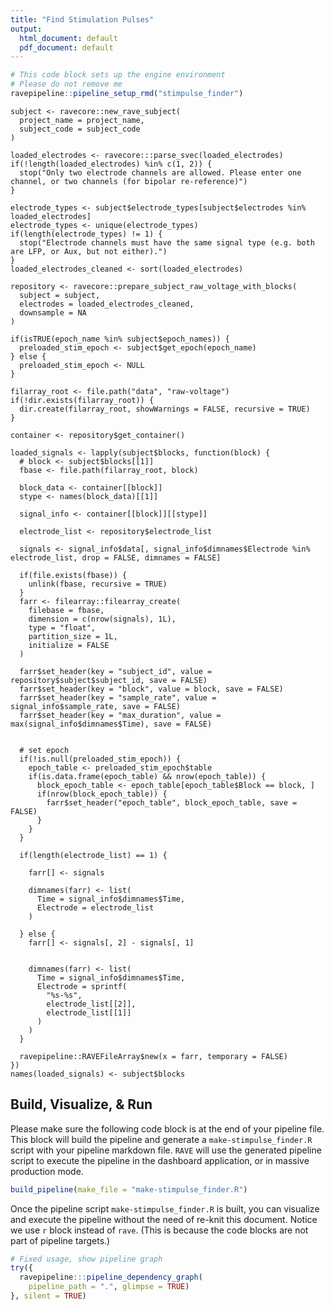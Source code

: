 ```yaml
---
title: "Find Stimulation Pulses"
output:
  html_document: default
  pdf_document: default
---
```


```r
# This code block sets up the engine environment
# Please do not remove me
ravepipeline::pipeline_setup_rmd("stimpulse_finder")
```


```rave
subject <- ravecore::new_rave_subject(
  project_name = project_name, 
  subject_code = subject_code
)
```

```rave
loaded_electrodes <- ravecore:::parse_svec(loaded_electrodes)
if(!length(loaded_electrodes) %in% c(1, 2)) {
  stop("Only two electrode channels are allowed. Please enter one channel, or two channels (for bipolar re-reference)")
}

electrode_types <- subject$electrode_types[subject$electrodes %in% loaded_electrodes]
electrode_types <- unique(electrode_types)
if(length(electrode_types) != 1) {
  stop("Electrode channels must have the same signal type (e.g. both are LFP, or Aux, but not either).")
}
loaded_electrodes_cleaned <- sort(loaded_electrodes)
```

```rave
repository <- ravecore::prepare_subject_raw_voltage_with_blocks(
  subject = subject, 
  electrodes = loaded_electrodes_cleaned, 
  downsample = NA
)
```

```rave
if(isTRUE(epoch_name %in% subject$epoch_names)) {
  preloaded_stim_epoch <- subject$get_epoch(epoch_name)
} else {
  preloaded_stim_epoch <- NULL
}
```

```rave
filarray_root <- file.path("data", "raw-voltage")
if(!dir.exists(filarray_root)) {
  dir.create(filarray_root, showWarnings = FALSE, recursive = TRUE)
}

container <- repository$get_container()

loaded_signals <- lapply(subject$blocks, function(block) {
  # block <- subject$blocks[[1]]
  fbase <- file.path(filarray_root, block)
  
  block_data <- container[[block]]
  stype <- names(block_data)[[1]]
  
  signal_info <- container[[block]][[stype]]
  
  electrode_list <- repository$electrode_list
  
  signals <- signal_info$data[, signal_info$dimnames$Electrode %in% electrode_list, drop = FALSE, dimnames = FALSE]
  
  if(file.exists(fbase)) {
    unlink(fbase, recursive = TRUE)
  }
  farr <- filearray::filearray_create(
    filebase = fbase,
    dimension = c(nrow(signals), 1L),
    type = "float",
    partition_size = 1L,
    initialize = FALSE
  )
  
  farr$set_header(key = "subject_id", value = repository$subject$subject_id, save = FALSE)
  farr$set_header(key = "block", value = block, save = FALSE)
  farr$set_header(key = "sample_rate", value = signal_info$sample_rate, save = FALSE)
  farr$set_header(key = "max_duration", value = max(signal_info$dimnames$Time), save = FALSE)
  
  
  # set epoch
  if(!is.null(preloaded_stim_epoch)) {
    epoch_table <- preloaded_stim_epoch$table
    if(is.data.frame(epoch_table) && nrow(epoch_table)) {
      block_epoch_table <- epoch_table[epoch_table$Block == block, ]
      if(nrow(block_epoch_table)) {
        farr$set_header("epoch_table", block_epoch_table, save = FALSE)
      }
    }
  }
  
  if(length(electrode_list) == 1) {
    
    farr[] <- signals
    
    dimnames(farr) <- list(
      Time = signal_info$dimnames$Time,
      Electrode = electrode_list
    )
    
  } else {
    farr[] <- signals[, 2] - signals[, 1]
    
    
    dimnames(farr) <- list(
      Time = signal_info$dimnames$Time,
      Electrode = sprintf(
        "%s-%s",
        electrode_list[[2]],
        electrode_list[[1]]
      )
    )
  }
  
  ravepipeline::RAVEFileArray$new(x = farr, temporary = FALSE)
})
names(loaded_signals) <- subject$blocks
```



## Build, Visualize, & Run

Please make sure the following code block is at the end of your pipeline file. This block will build the pipeline and generate a `make-stimpulse_finder.R` script with your pipeline markdown file. `RAVE` will use the generated pipeline script to execute the pipeline in the dashboard application, or in massive production mode.

```r
build_pipeline(make_file = "make-stimpulse_finder.R")
```


Once the pipeline script `make-stimpulse_finder.R` is built, you can visualize and execute the pipeline without the need of re-knit this document. Notice we use `r` block instead of `rave`. (This is because the code blocks are not part of pipeline targets.)

```r
# Fixed usage, show pipeline graph
try({
  ravepipeline:::pipeline_dependency_graph(
    pipeline_path = ".", glimpse = TRUE)
}, silent = TRUE)
```



